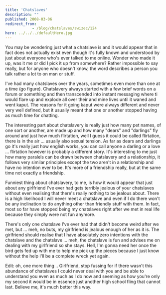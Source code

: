 ```yaml
---
title: 'Chatslaves'
description: ""
published: 2008-03-06
redirect_from: 
            - /blog/chatslaves/swizec/124
hero: ../../../defaultHero.jpg
---
```


You may be wondering just what a chatslave is and it would appear that in fact does not actually exist even though it's fully known and understood by just about everyone who's ever talked to me online. Wonder who made it up, was it me or did I pick it up from somewhere? Rather impossible to say really, but for anyone who doesn't know, the word describes a person you talk rather a lot to on msn or stuff.

I've had many chatslaves over the years, sometimes even more than one at a time (go figure). Chatslavery always started with a few brief words on a forum or something and then transcended into instant messaging where ti would flare up and explode all over their and mine lives until it waned and went kaput. The reasons for it going kaput were always different and never very well defined, but it usually meant that one or another stopped having as much time for chatting.

The interesting part about chatslavery is really just how many pet names, of one sort or another, are made up and how many "dears" and "darlings" fly around and just how much flirtation, well I guess it could be called flirtation, there is in the air ... usually also sexual tension. As far as dears and darlings go it's really just how english works, you can call anyone a darling or a love ... flirtation however is probably a different story. It's interesting to me just how many paralels can be drawn between chatslavery and a relationship, it follows very similar principles except the two aren't in a relationship and have no intention ever to be. It's more of a friendship really, but at the same time not exactly a friendship.

Funniest thing about chatslavery, to me, is how it would appear that just about any girlfriend I've ever had gets terribly jealous of your chatslaves without even realising that there's really nothing to be jealous about. There is a high likelihood I will never meet a chatslave and even if I do there won't be any inclination to do anything other than friendly stuff with them. In fact, most so far have stopped being my chatslaves right after we met in real life because they simply were not fun anymore.

There's only one chatslave I've ever had that didn't become weird after we met, but ... meh, no buts, my girlfriend is jealous enough of her as it is. The girlfriend should realise that I have absolutely zero intentions with the chatslave and the chatslave ... meh, the chatslave is fun and advises me on dealing with my girlfriend so she stays. Hell, I'm gonna need her once the bird gets fed up with me to help me pick up the pieces because I just know without the help I'll be a complete wreck yet again.

Edit: oh, one more thing .. Girlfriend, stop fussing for if there wasn't this abundance of chatslaves I could never deal with you and be able to understand you even as much as I do now and seeming as how you're only my second it would be in essence just another high school fling that cannot last. Believe me, it's much better this way.

